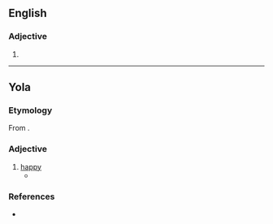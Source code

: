 ==English==

===Adjective===
{{head|en|adjective}}

# {{obsolete spelling of|en|happy}}

----
==Yola==

===Etymology===
From {{inh|yol|enm|happy}}.

===Adjective===
{{head|yol|adjective}}

# [[happy]]
#* {{quote-book|yol|year=1867|line=12|title=CONGRATULATORY ADDRESS IN THE DIALECT OF FORTH AND BARGY|passage='''Happie''' zins.|translation='''Happy''' days.}}

===References===
* {{R:Poole 1867|page=116}}